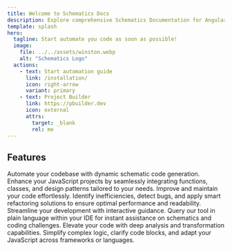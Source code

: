 ```yaml
---
title: Welcome to Schematics Docs
description: Explore comprehensive Schematics Documentation for Angular and Javascript. Learn how Schematics Docs can streamline your project development.
template: splash
hero:
  tagline: Start automate you code as soon as possible!
  image:
    file: ../../assets/winston.webp
    alt: "Schematics Logo"
  actions:
    - text: Start automation guide
      link: /installation/
      icon: right-arrow
      variant: primary
    - text: Project Builder
      link: https://pbuilder.dev
      icon: external
      attrs:
        target: _blank
        rel: me
---
```



## Features
<CardGrid stagger>
    <Card title="Schematic Code Generation" icon="pencil">
        Automate your codebase with dynamic schematic code generation. 
        Enhance your JavaScript projects by seamlessly integrating functions, classes, 
        and design patterns tailored to your needs.
    </Card>
    <Card title="Code Optimization & Refactoring" icon="magnifier">
        Improve and maintain your code effortlessly. Identify inefficiencies, detect bugs, 
        and apply smart refactoring solutions to ensure optimal performance and readability.
    </Card>
    <Card title="Interactive Schematic Guidance" icon="rocket">
        Streamline your development with interactive guidance. Query our tool in plain 
        language within your IDE for instant assistance on schematics and coding challenges.
    </Card>
    <Card title="Code Analysis & Transformation" icon="setting">
        Elevate your code with deep analysis and transformation capabilities. 
        Simplify complex logic, clarify code blocks, and adapt your JavaScript across frameworks or languages.
    </Card>
</CardGrid>
